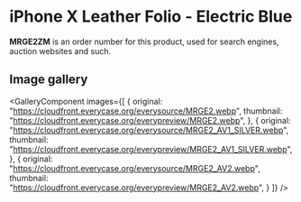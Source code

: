 
# iPhone X Leather Folio - Electric Blue

<Callout type='info' emoji='👉🏻'>**MRGE2ZM** is an order number for this product, used for search engines, auction websites and such.</Callout>

## Image gallery

<GalleryComponent
    images={[
      {
        original: "https://cloudfront.everycase.org/everysource/MRGE2.webp",
        thumbnail: "https://cloudfront.everycase.org/everypreview/MRGE2.webp",
      },
      {
        original: "https://cloudfront.everycase.org/everysource/MRGE2_AV1_SILVER.webp",
        thumbnail: "https://cloudfront.everycase.org/everypreview/MRGE2_AV1_SILVER.webp",
      },
      {
        original: "https://cloudfront.everycase.org/everysource/MRGE2_AV2.webp",
        thumbnail: "https://cloudfront.everycase.org/everypreview/MRGE2_AV2.webp",
      }
    ]}
  />
